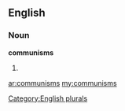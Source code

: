 ==English==

===Noun===
'''communisms'''

# {{plural of|[[communism]]}}

[[Category:English plurals]]

[[ar:communisms]]
[[my:communisms]]